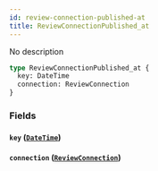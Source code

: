 ```yaml
---
id: review-connection-published-at
title: ReviewConnectionPublished_at
---
```


No description

```graphql
type ReviewConnectionPublished_at {
  key: DateTime
  connection: ReviewConnection
}
```

### Fields

#### `key` ([`DateTime`](/v1/scalars/date-time))

#### `connection` ([`ReviewConnection`](/v1/objects/review-connection))
